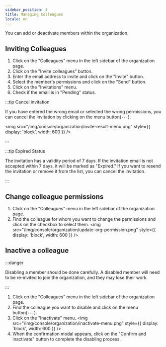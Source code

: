 ```yaml
---
sidebar_position: 4
title: Managing Colleagues
locale: en
---
```



You can add or deactivate members within the organization.

## Inviting Colleagues

<OrganizationAdminPermission prefix="Inviting a colleague" />

1. Click on the "Colleagues" menu in the left sidebar of the organization page.
2. Click on the "Invite colleagues" button.
3. Enter the email address to invite and click on the "Invite" button.
4. Select the member's permissions and click on the "Send" button.
5. Click on the "Invitations" menu.
6. Check if the email is in "Pending" status.

:::tip Cancel invitation

If you have entered the wrong email or selected the wrong permissions, you can cancel the invitation by clicking on the menu button(`···`).

<img
  src="/img/console/organization/invite-result-menu.png"
  style={{ display: 'block', width: 600 }}
/>

:::

:::tip Expired Status

The invitation has a validity period of 7 days. If the invitation email is not accepted within 7 days, it will be marked as "Expired." If you want to resend the invitation or remove it from the list, you can cancel the invitation.

:::

## Change colleague permissions

<OrganizationAdminPermission prefix="Changing colleague permissions" />

1. Click on the "Colleagues" menu in the left sidebar of the organization page.
2. Find the colleague for whom you want to change the permissions and click on the checkbox to select them.
   <img
     src="/img/console/organization/update-org-permission.png"
     style={{ display: 'block', width: 600 }}
   />

## Inactive a colleague

<OrganizationAdminPermission prefix="Inactivating a colleague" />

:::danger

Disabling a member should be done carefully. A disabled member will need to be re-invited to join the organization, and they may lose their work.

:::

1. Click on the "Colleagues" menu in the left sidebar of the organization page.
2. Find the colleague you want to disable and click on the menu button(`···`).
3. Click on the "Inactivate" menu.
   <img
     src="/img/console/organization/inactivate-menu.png"
     style={{ display: 'block', width: 600 }}
   />
4. When the confirmation modal appears, click on the "Confirm and inactivate" button to complete the disabling process.
